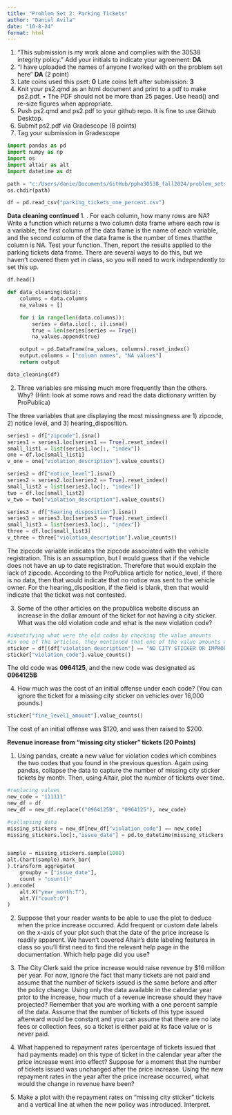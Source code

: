 ```yaml
---
title: "Problem Set 2: Parking Tickets"
author: "Daniel Avila"
date: "10-8-24"
format: html
---
```


1. “This submission is my work alone and complies with the 30538 integrity policy.” Add
 your initials to indicate your agreement: **DA**
 2. “I have uploaded the names of anyone I worked with on the problem set here” **DA**
 (2 point)
 3. Late coins used this pset: **0** Late coins left after submission: **3**
 4. Knit your ps2.qmd as an html document and print to a pdf to make ps2.pdf.
 • The PDF should not be more than 25 pages. Use head() and re-size figures when
 appropriate.
 5. Push ps2.qmd and ps2.pdf to your github repo. It is fine to use Github Desktop.
 6. Submit ps2.pdf via Gradescope (8 points)
 7. Tag your submission in Gradescope

```python
import pandas as pd
import numpy as np
import os
import altair as alt
import datetime as dt

path = "c:/Users/danie/Documents/GitHub/ppha30538_fall2024/problem_sets/ps2/data"
os.chdir(path)

df = pd.read_csv("parking_tickets_one_percent.csv")

```


 **Data cleaning continued**
 1. . For each column, how many rows are NA? Write a function which returns a two column data frame where each row is a variable, the first column of the data frame is the name of each variable, and the second column of the data frame is the number of times thatthe column is NA. Test your function. Then, report the results applied to the parking tickets data frame. There are several ways to do this, but we haven’t covered them yet in class, so you will need to work independently to set this up.

 ```python
df.head()
 ```

```python
def data_cleaning(data):
    columns = data.columns
    na_values = []

    for i in range(len(data.columns)):
        series = data.iloc[:, i].isna()
        true = len(series[series == True])
        na_values.append(true)

    output = pd.DataFrame(na_values, columns).reset_index()
    output.columns = ["column names", "NA values"]
    return output

data_cleaning(df)
```

 2. Three variables are missing much more frequently than the others. Why? (Hint: look at some rows and read the data dictionary written by ProPublica)

The three variables that are displaying the most missingness are 1) zipcode, 2) notice level, and 3) hearing_disposition. 

```python
series1 = df["zipcode"].isna()
series1 = series1.loc[series1 == True].reset_index()
small_list1 = list(series1.loc[:, "index"])
one = df.loc[small_list1]
v_one = one["violation_description"].value_counts()

series2 = df["notice_level"].isna()
series2 = series2.loc[series2 == True].reset_index()
small_list2 = list(series2.loc[:, "index"])
two = df.loc[small_list2]
v_two = two["violation_description"].value_counts()

series3 = df["hearing_disposition"].isna()
series3 = series3.loc[series3 == True].reset_index()
small_list3 = list(series3.loc[:, "index"])
three = df.loc[small_list3]
v_three = three["violation_description"].value_counts()
```

The zipcode variable indicates the zipcode associated with the vehicle registration. This is an assumption, but I would guess that if the vehicle does not have an up to date registration. Therefore that would explain the lack of zipcode.
According to the ProPublica article for notice_level, if there is no data, then that would indicate that no notice was sent to the vehicle owner.
For the hearing_disposition, if the field is blank, then that would indicate that the ticket was not contested. 


 3. Some of the other articles on the propublica website discuss an increase in the dollar amount of the ticket for not having a city sticker. What was the old violation code and what is the new violation code?

```python
#identifying what were the old codes by checking the value amounts
#in one of the articles, they mentioned that one of the value amounts was raised to 200 dollars. 
sticker = df[(df["violation_description"] == "NO CITY STICKER OR IMPROPER DISPLAY") | (df["violation_description"] == "NO CITY STICKER VEHICLE UNDER/EQUAL TO 16,000 LBS.")]
sticker["violation_code"].value_counts()
```

The old code was **0964125**, and the new code was designated as **0964125B**

 4. How much was the cost of an initial offense under each code? (You can ignore the ticket for a missing city sticker on vehicles over 16,000 pounds.)
```python
sticker["fine_level1_amount"].value_counts()
```

The cost of an initial offense was $120, and was then raised to $200.

**Revenue increase from “missing city sticker” tickets (20 Points)**

1. Using pandas, create a new value for violation codes which combines the two codes that
you found in the previous question. Again using pandas, collapse the data to capture
the number of missing city sticker tickets by month. Then, using Altair, plot the number
of tickets over time.

```python
#replacing values
new_code = "111111"
new_df = df
new_df = new_df.replace(("0964125B", "0964125"), new_code)

#collapsing data
missing_stickers = new_df[new_df["violation_code"] == new_code]
missing_stickers.loc[:,"issue_date"] = pd.to_datetime(missing_stickers["issue_date"])


sample = missing_stickers.sample(1000)
alt.Chart(sample).mark_bar(
).transform_aggregate(
    groupby = ["issue_date"],
    count = "count()"
).encode(
    alt.X("year_month:T"),
    alt.Y("count:Q")
)
```

2. Suppose that your reader wants to be able to use the plot to deduce when the price
increase occurred. Add frequent or custom date labels on the x-axis of your plot such
that the date of the price increase is readily apparent. We haven’t covered Altair’s
date labeling features in class so you’ll first need to find the relevant help page in the
documentation. Which help page did you use?


3. The City Clerk said the price increase would raise revenue by $16 million per year. For
now, ignore the fact that many tickets are not paid and assume that the number of tickets
issued is the same before and after the policy change. Using only the data available in
the calendar year prior to the increase, how much of a revenue increase should they have
projected? Remember that you are working with a one percent sample of the data.
Assume that the number of tickets of this type issued afterward would be constant and
you can assume that there are no late fees or collection fees, so a ticket is either paid at
its face value or is never paid.

4. What happened to repayment rates (percentage of tickets issued that had payments
made) on this type of ticket in the calendar year after the price increase went into effect?
Suppose for a moment that the number of tickets issued was unchanged after the price
increase. Using the new repayment rates in the year after the price increase occurred,
what would the change in revenue have been? 

5. Make a plot with the repayment rates on “missing city sticker” tickets and a vertical line
at when the new policy was introduced. Interpret.